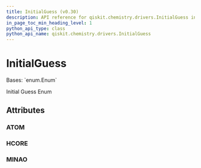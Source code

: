 ```yaml
---
title: InitialGuess (v0.30)
description: API reference for qiskit.chemistry.drivers.InitialGuess in qiskit v0.30
in_page_toc_min_heading_level: 1
python_api_type: class
python_api_name: qiskit.chemistry.drivers.InitialGuess
---
```


# InitialGuess

<Class id="qiskit.chemistry.drivers.InitialGuess" isDedicatedPage={true} github="https://github.com/qiskit-community/qiskit-aqua/tree/stable/0.9/qiskit/chemistry/drivers/pyscfd/pyscfdriver.py" signature="InitialGuess(value)" modifiers="class">
  Bases: `enum.Enum`

  Initial Guess Enum

  ## Attributes

  ### ATOM

  <Attribute id="qiskit.chemistry.drivers.InitialGuess.ATOM" attributeValue="'atom'" />

  ### HCORE

  <Attribute id="qiskit.chemistry.drivers.InitialGuess.HCORE" attributeValue="'1e'" />

  ### MINAO

  <Attribute id="qiskit.chemistry.drivers.InitialGuess.MINAO" attributeValue="'minao'" />
</Class>

